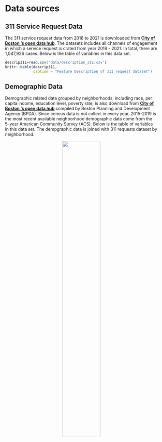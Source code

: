 # Data sources

## 311 Service Request Data

The 311 service request data from 2018 to 2021 is downloaded from  [**City of Boston 's open data hub**](https://data.boston.gov/dataset/311-service-requests). The datasets includes all channels of engagement in which a service request is crated from year 2018 - 2021. In total, there are 1,047,926 cases. Below is the table of variables in this data set.

```r
descrip311=read.csv('data/description_311.csv')
knitr::kable(descrip311,
             caption = "Feature Description of 311 request dataset")
```

## Demographic Data

Demographic related data grouped by neighborhoods, including race, per capita income, education level, poverty rate, is also download from  [**City of Boston 's open data hub**](https://data.boston.gov/dataset/neighborhood-demographics) compiled by Boston Planning and Development Agency (BPDA). Since cencus data is not collect in every year, 2015-2019 is the most recent available neighborhood demographic data come from the 5-year American Community Survey (ACS). Below is the table of variables in this data set. The dempgraphic data is joined with 311 requests dataset by neighborhood.

<center>
![](image/neighborhood.png){width=50%}




